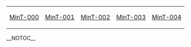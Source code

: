 {| class="wikitable sortable" style="width: auto; text-align: center; font-size: smaller; table-layout: fixed;"
|- style="background-color: #ffcfcf"
| [[MinT-000]]
| [[MinT-001]]
| [[MinT-002]]
| [[MinT-003]]
| [[MinT-004]]
|}

__NOTOC__
